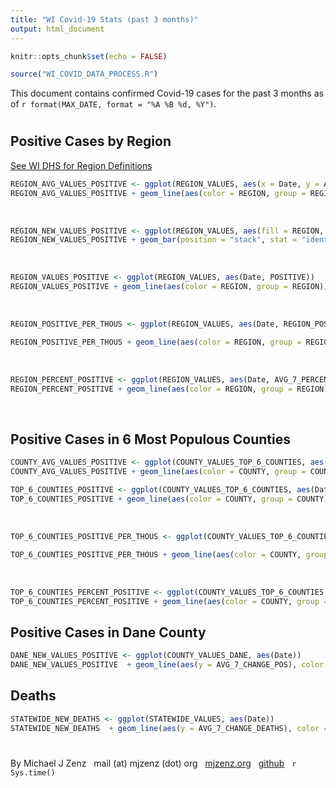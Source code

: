 ```yaml
---
title: "WI Covid-19 Stats (past 3 months)"
output: html_document
---
```


```r
knitr::opts_chunk$set(echo = FALSE)
```



```r
source("WI_COVID_DATA_PROCESS.R")
```


This document contains confirmed Covid-19 cases for the past 3 months as of `r format(MAX_DATE, format = "%A %B %d, %Y")`.

# {.tabset}

## Positive Cases by Region 
[See WI DHS for Region Definitions](https://www.dhs.wisconsin.gov/aboutdhs/regions.htm)

```r

REGION_AVG_VALUES_POSITIVE <- ggplot(REGION_VALUES, aes(x = Date, y = AVG_7_CHANGE_POS))
REGION_AVG_VALUES_POSITIVE + geom_line(aes(color = REGION, group = REGION)) + labs(y = "", title  = "New  Covid-19 Cases (7-day trailing average)") 
```


&nbsp;

```r

REGION_NEW_VALUES_POSITIVE <- ggplot(REGION_VALUES, aes(fill = REGION, x = Date, y = CHANGE_POS))
REGION_NEW_VALUES_POSITIVE + geom_bar(position = "stack", stat = "identity") + labs(y = "", title  = "New Daily Covid-19 Cases") 
```


&nbsp;



```r


REGION_VALUES_POSITIVE <- ggplot(REGION_VALUES, aes(Date, POSITIVE))
REGION_VALUES_POSITIVE + geom_line(aes(color = REGION, group = REGION)) + scale_y_log10() + labs(y = "", title  = "Total Covid-19 Cases (Log Scale)")
```


&nbsp;


```r
REGION_POSITIVE_PER_THOUS <- ggplot(REGION_VALUES, aes(Date, REGION_POSITIVE_PER_THOUS))

REGION_POSITIVE_PER_THOUS + geom_line(aes(color = REGION, group = REGION)) +  labs(y = "", title = "Total Covid-19 Cases per 1000 People")
```



&nbsp;


```r
REGION_PERCENT_POSITIVE <- ggplot(REGION_VALUES, aes(Date, AVG_7_PERCENT_POS))
REGION_PERCENT_POSITIVE + geom_line(aes(color = REGION, group = REGION)) + labs(y = "", title = "Prop. Positive Tests (7-day trailing average)") + ylim(0,.25)

```



&nbsp;



## Positive Cases in 6 Most Populous Counties


```r

COUNTY_AVG_VALUES_POSITIVE <- ggplot(COUNTY_VALUES_TOP_6_COUNTIES, aes(x = Date, y = AVG_7_CHANGE_POS))
COUNTY_AVG_VALUES_POSITIVE + geom_line(aes(color = COUNTY, group = COUNTY)) + labs(y = "", title  = "New  Covid-19 Cases (7-day trailing average)")
```




```r


TOP_6_COUNTIES_POSITIVE <- ggplot(COUNTY_VALUES_TOP_6_COUNTIES, aes(Date, POSITIVE))
TOP_6_COUNTIES_POSITIVE + geom_line(aes(color = COUNTY, group = COUNTY)) + scale_y_log10() + labs(y = "", title  = "Total Covid-19 Cases (Log Scale)")
```


&nbsp;


```r
TOP_6_COUNTIES_POSITIVE_PER_THOUS <- ggplot(COUNTY_VALUES_TOP_6_COUNTIES, aes(Date, COUNTY_POSITIVE_PER_THOUS))

TOP_6_COUNTIES_POSITIVE_PER_THOUS + geom_line(aes(color = COUNTY, group = COUNTY)) +  labs(y = "", title = "Total Covid-19 Cases per 1000 People")
```

&nbsp;


```r
TOP_6_COUNTIES_PERCENT_POSITIVE <- ggplot(COUNTY_VALUES_TOP_6_COUNTIES, aes(Date, AVG_7_PERCENT_POS))
TOP_6_COUNTIES_PERCENT_POSITIVE + geom_line(aes(color = COUNTY, group = COUNTY)) + labs(y = "", title = "Prop. Positive Tests (7-day trailing average)") + ylim(0,.30)

```


## Positive Cases in Dane County

```r

DANE_NEW_VALUES_POSITIVE <- ggplot(COUNTY_VALUES_DANE, aes(Date))
DANE_NEW_VALUES_POSITIVE  + geom_line(aes(y = AVG_7_CHANGE_POS), color = "black") + geom_point(aes(y = CHANGE_POS), fill = "red" ,color = "red") + geom_point(aes(y = MAX_POS), fill = "blue" ,color = "blue") +  labs(y = "", title  = "Daily Dane CTY Cases (7-day AVG in black, today's value in blue)") 

```



## Deaths

```r

STATEWIDE_NEW_DEATHS <- ggplot(STATEWIDE_VALUES, aes(Date))
STATEWIDE_NEW_DEATHS  + geom_line(aes(y = AVG_7_CHANGE_DEATHS), color = "black") + geom_point(aes(y = CHANGE_DEATHS),color = "red", fill = "red") +  geom_point(aes(y = MAX_DEATHS), fill = "blue" ,color = "blue") + labs(y = "", title  = "Daily WI Deaths (7-day AVG in black, today's value in blue)") 

```




# {-}
By Michael J Zenz
&nbsp;
mail (at) mjzenz (dot) org
&nbsp;
[mjzenz.org](https://www.mjzenz.org)
&nbsp;
[github](https://github.com/mjzenz/WI-Covid)
&nbsp;
`r Sys.time()`


